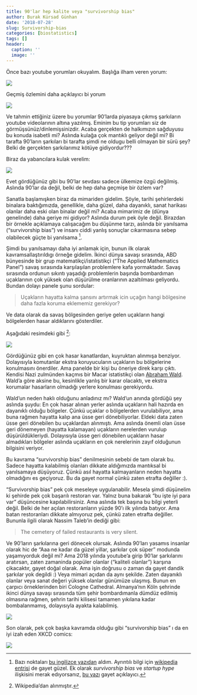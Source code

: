 ```yaml
---
title: 90'lar hep kalite veya "survivorship bias"
author: Burak Kürsad Günhan
date: '2018-07-28'
slug: Survivorship-bias
categories: [biostatistics]
tags: []
header:
  caption: ''
  image: ''
---
```


Önce bazı youtube yorumları okuyalım. Başlığa ilham veren yorum:

![](/post/2018-07-28-Survivorship-bias_files/figure-html/youtube1.png)

Geçmiş özlemini daha açıklayıcı bi yorum

![](/post/2018-07-28-Survivorship-bias_files/figure-html/youtube2.png)

Ve tahmin ettiğiniz üzere bu yorumlar 90'larda piyasaya çıkmış
şarkıların youtube videolarının altına yazılmış. Eminim bu tip yorumları siz de görmüşsünüz/dinlemişsinizdir. Acaba gerçekten de halkımızın sağduyusu bu konuda isabetli mi? Aslında kulağa çok mantıklı geliyor değil mi? Bi tarafta 90'ların şarkıları bi tarafta şimdi ne oldugu belli olmayan bir sürü şey? Belki de gerçekten şarkılarımız kötüye gidiyordur???

Biraz da yabancılara kulak verelim:

![](/post/2018-07-28-Survivorship-bias_files/figure-html/youtube-eng.png)

Evet gördüğünüz gibi bu 90'lar sevdası sadece ülkemize özgü değilmiş. Aslında 90'lar da değil, belki de hep daha geçmişe bir özlem var?

Sanatla başlamışken biraz da mimariden gidelim. Şöyle, tarihi şehirlerdeki binalara baktığımızda, genellikle, daha güzel, daha dayanıklı, sanat harikası olanlar daha eski olan binalar değil mi? Acaba mimarimiz de (dünya genelinde) daha geriye mi gidiyor? Aslında durum pek öyle değil. Birazdan bir örnekle açıklamaya calışacağım bu düşünme tarzı, aslında bir yanılsama ("survivorship bias") ve insanı ciddi yanlış sonuçlar cıkarmasına sebep olabilecek güçte bi yanılsama [^1].   

[^1]: Bazı noktaları [bu ingilizce yazıdan](https://youarenotsosmart.com/2013/05/23/survivorship-bias/) aldım. Ayrıntılı bilgi için [wikipedia entrisi](https://en.wikipedia.org/wiki/Survivorship_bias) de gayet güzel. Ek olarak *survivorship bias* ve *startup hype* ilişkisini merak edıyorsanız, [bu yazı](https://www.sonyaellenmann.com/2018/06/survivorship-bias-and-startup-hype.html) gayet açıklayıcı.

Şimdi bu yanılsamayı daha iyi anlamak için, bunun ilk olarak kavramsallaştırıldıgı örneğe gidelim. İkinci dünya savaşı sırasında, ABD bünyesinde bir grup matematikçi/istatistikçi ("The Applied Mathematics Panel") savaş sırasında karşılaşılan problemlere kafa yormaktadır. Savaş sırasında ordunun sıkıntı yaşadığı problemlerin başında bombardıman uçaklarının çok yüksek olan düşürülme oranlarının azaltılması geliyordu. Bundan dolayı panele şunu sordular: 

> Uçakların hayatta kalma şansını artırmak icin uçağın hangi bölgesine daha fazla koruma eklememiz gerekiyor? 


Ve data olarak da savaş bölgesinden geriye gelen uçakların hangi bölgelerden hasar aldıklarını gösterdiler. 

Aşağıdaki resimdeki gibi [^2]:

[^2]: Wikipedia'dan alınmıştır.

![](/post/2018-07-28-Survivorship-bias_files/figure-html/plane.png)

Gördüğünüz gibi en çok hasar kanatlardan, kuyruktan alınmışa benziyor. Dolayısıyla komutanlar ekstra koruyucuların uçakların bu bölgelerine konulmasını önerdiler. Ama panelde bir kişi bu öneriye direk karşı çıktı. Kendisi Nazi zulmünden kaçmıs bir Macar istatistikçi olan [Abraham Wald](https://en.wikipedia.org/wiki/Abraham_Wald). Wald'a göre aksine bu, kesinlikle yanlış bir karar olacaktı, ve ekstra korumalar hasarların olmadığı yerlere konulması gerekiyordu.

Wald'un neden haklı olduğunu anladınız mı? Wald'un anında gördüğü şey aslında şuydu: En çok hasar alınan yerler aslında uçakların hali hazırda en dayanıklı olduğu bölgeler. Çünkü uçaklar o bölgelerden vurulabiliyor, ama buna rağmen hayatta kalıp ana üsse geri dönebiliyorlar. Eldeki data zaten üsse geri dönebilen bu uçaklardan alınmıştı. Ama aslında önemli olan üsse geri dönemeyen (hayatta kalamayan) uçakların nerelerden vurulup düşürüldükleriydi. Dolayısıyla üsse geri dönebilen uçakların hasar almadıkları bölgeler aslında uçakların en çok nerelerinin zayıf olduğunun bilgisini veriyor. 

Bu kavrama "survivorship bias" denilmesinin sebebi de tam olarak bu. Sadece hayatta kalabilmiş olanları dikkate aldığımızda mantıksal bi yanılsamaya düşüyoruz. Çünkü asıl hayatta kalmayanların neden hayatta olmadığını es geçiyoruz. Bu da gayet normal çünkü zaten etrafta değiller :). 

"Survivorship bias" pek çok meseleye uygulanabilir. Mesela şimdi düşünelim ki şehirde pek çok başarılı restoran var. Yalnız buna bakarak "bu işte iyi para var" düşüncesine kapılabilirsiniz. Ama aslında tek başına bu bilgi yeterli değil. Belki de her açılan restoranların yüzde 90'ı ilk yılında batıyor. Ama batan restoranları dikkate almıyoruz pek, çünkü zaten etrafta değiller. Bununla ilgili olarak Nassim Taleb'in dediği gibi:

> The cemetery of failed restaurants is very silent.


Ve 90'ların şarkılarına geri dönecek olursak. Aslında 90'ları yasamıs insanlar olarak hic de "Aaa ne kadar da güzel yillar, şarkılar çok süper" modunda yaşamıyorduk değil mi? Ama 2018 yılında youtube'a girip 90'lar şarkılarını aratırsan, zaten zamaninda popüler olanlar ("kaliteli olanlar") karşına çikacaktır, gayet doğal olarak. Ama işin doğrusu o zaman da gayet dandik şarkılar yok degildi :) Veya mimari açıdan da aynı şekilde. Zaten dayanıklı olanlar veya sanat değeri yüksek olanlar günümüze ulaşmış. Bunun en çarpıcı örneklerinden biri Cologne Cathedral. Almanya'nın Köln şehrinde ikinci dünya savaşı sırasında tüm şehir bombardımanla dümdüz edilmiş olmasına rağmen, şehrin tarihi kilisesi tamamen yıkılana kadar bombalanmamış, dolayısıyla ayakta kalabilmiş.



![](/post/2018-07-28-Survivorship-bias_files/figure-html/dom.png)



Son olarak, pek çok başka kavramda olduğu gibi "survivorship bias" ı da en iyi izah eden XKCD comics:


 ![](/post/2018-07-28-Survivorship-bias_files/figure-html/xkcd.png)



